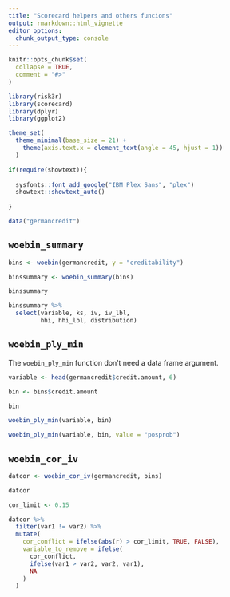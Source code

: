 ```yaml
---
title: "Scorecard helpers and others funcions"
output: rmarkdown::html_vignette
editor_options: 
  chunk_output_type: console
---
```


```r
knitr::opts_chunk$set(
  collapse = TRUE,
  comment = "#>"
)
```

```r
library(risk3r)
library(scorecard)
library(dplyr)
library(ggplot2)

theme_set(
  theme_minimal(base_size = 21) + 
    theme(axis.text.x = element_text(angle = 45, hjust = 1))
  )

if(require(showtext)){
 
  sysfonts::font_add_google("IBM Plex Sans", "plex")
  showtext::showtext_auto()
   
}

data("germancredit")
```

## `woebin_summary`

```r
bins <- woebin(germancredit, y = "creditability")

binssummary <- woebin_summary(bins)

binssummary

binssummary %>% 
  select(variable, ks, iv, iv_lbl,
         hhi, hhi_lbl, distribution)
```


## `woebin_ply_min`

The `woebin_ply_min` function don't need a data frame argument.

```r
variable <- head(germancredit$credit.amount, 6)

bin <- bins$credit.amount

bin

woebin_ply_min(variable, bin)

woebin_ply_min(variable, bin, value = "posprob")
```

## `woebin_cor_iv`

```r
datcor <- woebin_cor_iv(germancredit, bins)

datcor

cor_limit <- 0.15

datcor %>%
  filter(var1 != var2) %>%
  mutate(
    cor_conflict = ifelse(abs(r) > cor_limit, TRUE, FALSE),
    variable_to_remove = ifelse(
      cor_conflict,
      ifelse(var1 > var2, var2, var1),
      NA
    )
  )
```
